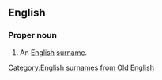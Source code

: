 ==English==

===Proper noun===
{{en-proper noun}}

# An [[English]] [[surname]].

[[Category:English surnames from Old English]]